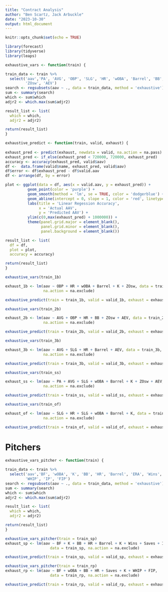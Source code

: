 ---
title: "Contract Analysis"
author: "Ben Scartz, Jack Arbuckle"
date: "2023-10-30"
output: html_document
---

```{r setup, include=FALSE}
knitr::opts_chunk$set(echo = TRUE)
```


```{r warning=FALSE}
library(forecast)
library(tidyverse)
library(leaps)
```


```{r}
exhaustive_vars <- function(train) {

train_data <- train %>%
  select('aav','PA', 'AVG', 'OBP', 'SLG', 'HR', 'wOBA', 'Barrel', 'BB', 'K',
         'ZOsw', 'AEV')
search <- regsubsets(aav ~ ., data = train_data, method = 'exhaustive')
sum <- summary(search)
which <- sum$which
adjr2 <- which.max(sum$adjr2)

result_list <- list(
  which = which,
  adjr2 = adjr2)

return(result_list)
}
```


```{r}
exhaustive_predict <- function(train, valid, exhaust) {
  
exhaust_pred <- predict(exhaust, newdata = valid, na.action = na.pass)
exhaust_pred <- if_else(exhaust_pred < 720000, 720000, exhaust_pred)
accuracy <- accuracy(exhaust_pred, valid$aav)
df <-  data.frame(valid$name, exhaust_pred, valid$aav)
df$error <- df$exhaust_pred - df$valid.aav
df <- arrange(df, by = error)

plot <- ggplot(data = df, aes(x = valid.aav, y = exhaust_pred)) +
          geom_point(color = 'purple') +
          geom_smooth(method = 'lm', se = TRUE, color = 'dodgerblue') +
          geom_abline(intercept = 0, slope = 1, color = 'red', linetype = 'dashed') +
          labs(title = 'Linear Regession Accuracy',
               x = 'Actual AAV',
               y = 'Predicted AAV') +
          ylim(c(0,max(exhaust_pred) + 1000000)) +
          theme(panel.grid.major = element_blank(),
                panel.grid.minor = element_blank(),
                panel.background = element_blank())

result_list <- list(
  df = df,
  plot = plot,
  accuracy = accuracy)

return(result_list)
}
```


```{r}
exhaustive_vars(train_1b)

exhaust_1b <- lm(aav ~ OBP + HR + wOBA + Barrel + K + ZOsw, data = train_1b,
                 na.action = na.exclude)

exhaustive_predict(train = train_1b, valid = valid_1b, exhaust = exhaust_1b)
```


```{r}
exhaustive_vars(train_2b)

exhaust_2b <- lm(aav ~ AVG + OBP + HR + BB + ZOsw + AEV, data = train_2b,
                 na.action = na.exclude)

exhaustive_predict(train = train_2b, valid = valid_2b, exhaust = exhaust_2b)
```

```{r}
exhaustive_vars(train_3b)

exhaust_3b <- lm(aav ~ AVG + SLG + HR + Barrel + AEV, data = train_3b,
                 na.action = na.exclude)

exhaustive_predict(train = train_3b, valid = valid_3b, exhaust = exhaust_3b)
```

```{r}
exhaustive_vars(train_ss)

exhaust_ss <- lm(aav ~ PA + AVG + SLG + wOBA + Barrel + K + ZOsw + AEV, data = train_ss,
                 na.action = na.exclude)

exhaustive_predict(train = train_ss, valid = valid_ss, exhaust = exhaust_ss)
```

```{r}
exhaustive_vars(train_of)

exhaust_of <- lm(aav ~ SLG + HR + SLG + wOBA + Barrel + K, data = train_of,
                 na.action = na.exclude)

exhaustive_predict(train = train_of, valid = valid_of, exhaust = exhaust_of)
```

# Pitchers

```{r}
exhaustive_vars_pitcher <- function(train) {

train_data <- train %>%
  select('aav','BF', 'wOBA', 'K', 'BB', 'HR', 'Barrel', 'ERA', 'Wins', 'Saves',
         'WHIP', 'IP', 'FIP')
search <- regsubsets(aav ~ ., data = train_data, method = 'exhaustive')
sum <- summary(search)
which <- sum$which
adjr2 <- which.max(sum$adjr2)

result_list <- list(
  which = which,
  adjr2 = adjr2)

return(result_list)
}
```


```{r}
exhaustive_vars_pitcher(train = train_sp)
exhaust_sp <- lm(aav ~ BF + K + BB + HR + Barrel + K + Wins + Saves + IP + FIP,
                    data = train_sp, na.action = na.exclude)

exhaustive_predict(train = train_sp, valid = valid_sp, exhaust = exhaust_sp)
```
```{r}
exhaustive_vars_pitcher(train = train_rp)
exhaust_rp <- lm(aav ~ BF + wOBA + BB + HR + Saves + K + WHIP + FIP,
                    data = train_rp, na.action = na.exclude)

exhaustive_predict(train = train_rp, valid = valid_rp, exhaust = exhaust_rp)
```









